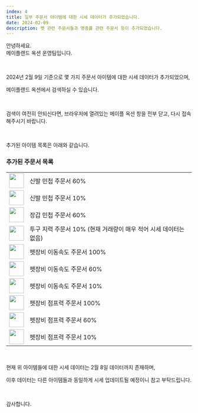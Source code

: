 ```yaml
---
index: 4
title: 일부 주문서 아이템에 대한 시세 데이터가 추가되었습니다.
date: 2024-02-09
description: 펫 관련 주문서들과 명중률 관련 주문서 등이 추가되었습니다.
---
```



안녕하세요.  
메이플랜드 옥션 운영팀입니다.

<br />

2024년 2월 9일 기준으로 몇 가지 주문서 아이템에 대한 시세 데이터가 추가되었으며,

메이플랜드 옥션에서 검색하실 수 있습니다.

<br />

검색이 여전히 안되신다면, 브라우저에 열려있는 메이플 옥션 창을 전부 닫고, 다시 접속해주시기 바랍니다.

<br />

추가된 아이템 목록은 아래와 같습니다.

### 추가된 주문서 목록

<Table>
  <tbody>
    <TR>
      <TD>
        <img
          src="https://maplestory.io/api/gms/62/item/2040702/icon?resize=2"
          width="40px"
        />
      </TD>
      <TD>신발 민첩 주문서 60%</TD>
    </TR>
    <TR>
      <TD>
        <img
          src="https://maplestory.io/api/gms/62/item/2040701/icon?resize=2"
          width="40px"
        />
      </TD>
      <TD>신발 민첩 주문서 10%</TD>
    </TR>
    <TR>
      <TD>
        <img
          src="https://maplestory.io/api/gms/62/item/2040801/icon?resize=2"
          width="40px"
        />
      </TD>
      <TD>장갑 민첩 주문서 60%</TD>
    </TR>
    <TR>
      <TD>
        <img
          src="https://maplestory.io/api/gms/62/item/2040026/icon?resize=2"
          width="40px"
        />
      </TD>
      <TD>투구 지력 주문서 10% (현재 거래량이 매우 적어 시세 데이터는 없음)</TD>
    </TR>
    <TR>
      <TD>
        <img
          src="https://maplestory.io/api/gms/62/item/2048000/icon?resize=2"
          width="40px"
        />
      </TD>
      <TD>펫장비 이동속도 주문서 100%</TD>
    </TR>
    <TR>
      <TD>
        <img
          src="https://maplestory.io/api/gms/62/item/2048001/icon?resize=2"
          width="40px"
        />
      </TD>
      <TD>펫장비 이동속도 주문서 60%</TD>
    </TR>
    <TR>
      <TD>
        <img
          src="https://maplestory.io/api/gms/62/item/2048002/icon?resize=2"
          width="40px"
        />
      </TD>
      <TD>펫장비 이동속도 주문서 10%</TD>
    </TR>
    <TR>
      <TD>
        <img
          src="https://maplestory.io/api/gms/62/item/2048003/icon?resize=2"
          width="40px"
        />
      </TD>
      <TD>펫장비 점프력 주문서 100%</TD>
    </TR>
    <TR>
      <TD>
        <img
          src="https://maplestory.io/api/gms/62/item/2048004/icon?resize=2"
          width="40px"
        />
      </TD>
      <TD>펫장비 점프력 주문서 60%</TD>
    </TR>
    <TR>
      <TD>
        <img
          src="https://maplestory.io/api/gms/62/item/2048005/icon?resize=2"
          width="40px"
        />
      </TD>
      <TD>펫장비 점프력 주문서 10%</TD>
    </TR>
  </tbody>
</Table>

<br />

현재 위 아이템들에 대한 시세 데이터는 2월 8일 데이터까지 존재하며,

이후 데이터는 다른 아이템들과 동일하게 시세 업데이트될 예정이니 참고 부탁드립니다.

<br />

감사합니다.
